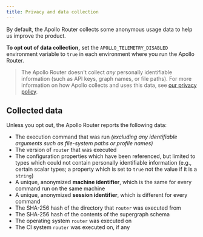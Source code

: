 ```yaml
---
title: Privacy and data collection
---
```


By default, the Apollo Router collects some anonymous usage data to help us improve the product.

**To opt out of data collection,** set the `APOLLO_TELEMETRY_DISABLED` environment variable to `true` in each environment where you run the Apollo Router.

> The Apollo Router doesn't collect _any_ personally identifiable information (such as API keys, graph names, or file paths). For more information on how Apollo collects and uses this data, see [our privacy policy](https://www.apollographql.com/Apollo-Privacy-Policy.pdf).

## Collected data

Unless you opt out, the Apollo Router reports the following data:

- The execution command that was run _(excluding any identifiable arguments such as file-system paths or profile names)_
- The version of `router` that was executed
- The configuration properties which have been referenced, but limited to types which could not contain personally identifiable information (e.g., certain scalar types; a property which is set to `true` not the value if it is a `string`)
- A unique, anonymized **machine identifier**, which is the same for every command run on the same machine
- A unique, anonymized **session identifier**, which is different for every command
- The SHA-256 hash of the directory that `router` was executed from
- The SHA-256 hash of the contents of the supergraph schema
- The operating system `router` was executed on
- The CI system `router` was executed on, if any
